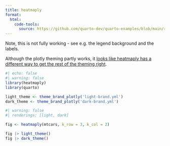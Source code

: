 ```yaml
---
title: heatmaply
format:
  html:
    code-tools:
      source: https://github.com/quarto-dev/quarto-examples/blob/main/renderings/heatmaply.qmd
---
```


Note, this is not fully working - see e.g. the legend background and the labels.

Although the plotly theming partly works, it [looks like heatmaply has a different way to get the rest of the theming right](https://github.com/talgalili/heatmaply/issues/82).

```r
#| echo: false
#| warning: false
library(heatmaply)
library(quarto)

light_theme <- theme_brand_plotly('light-brand.yml')
dark_theme <- theme_brand_plotly('dark-brand.yml')
```


```r
#| warning: false
#| renderings: [light, dark]

fig <- heatmaply(mtcars, k_row = 3, k_col = 2)

fig |> light_theme()
fig |> dark_theme()
```

